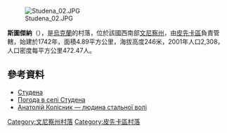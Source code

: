 [[Image:Studena_02.JPG|right]]

'''斯圖傑納'''（{{lang-uk|Студена}}），是[[烏克蘭|烏克蘭]]的村落，位於該國西南部[[文尼察州|文尼察州]]，由[[皮先卡區|皮先卡區]]負責管轄，始建於1742年，面積4.89平方公里，海拔高度246米，2001年人口2,308，人口密度每平方公里472.47人。

{{coord|48|8|43|N|28|51|17|E|scale:30000|display=title}}

==參考資料==
*[http://w1.c1.rada.gov.ua/pls/z7502/A005?rdat1=28.09.2012&rf7571=2734 Студена]{{dead link|date=2018年3月 |bot=InternetArchiveBot |fix-attempted=yes }}
* [http://weather.in.ua/ua/vinnickaja/25425 Погода в селі Студена] {{Wayback|url=http://weather.in.ua/ua/vinnickaja/25425 |date=20111220122851 }}
* [https://sites.google.com/site/anatolijkolisnik/home Анатолій Колісник — людина стальної волі] {{Wayback|url=https://sites.google.com/site/anatolijkolisnik/home |date=20201023024531 }}

[[Category:文尼察州村落|Category:文尼察州村落]]
[[Category:皮先卡區村落|Category:皮先卡區村落]]


{{Vinnytsia-geo-stub}}